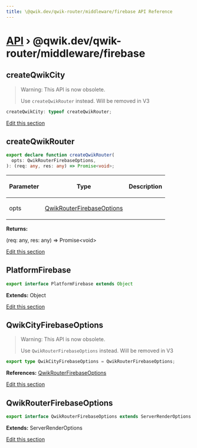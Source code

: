 ```yaml
---
title: \@qwik.dev/qwik-router/middleware/firebase API Reference
---
```


# [API](/api) &rsaquo; @qwik.dev/qwik-router/middleware/firebase

## createQwikCity

> Warning: This API is now obsolete.
>
> Use `createQwikRouter` instead. Will be removed in V3

```typescript
createQwikCity: typeof createQwikRouter;
```

[Edit this section](https://github.com/QwikDev/qwik/tree/main/packages/qwik-router/src/middleware/firebase/index.ts)

## createQwikRouter

```typescript
export declare function createQwikRouter(
  opts: QwikRouterFirebaseOptions,
): (req: any, res: any) => Promise<void>;
```

<table><thead><tr><th>

Parameter

</th><th>

Type

</th><th>

Description

</th></tr></thead>
<tbody><tr><td>

opts

</td><td>

[QwikRouterFirebaseOptions](#qwikrouterfirebaseoptions)

</td><td>

</td></tr>
</tbody></table>

**Returns:**

(req: any, res: any) =&gt; Promise&lt;void&gt;

[Edit this section](https://github.com/QwikDev/qwik/tree/main/packages/qwik-router/src/middleware/firebase/index.ts)

## PlatformFirebase

```typescript
export interface PlatformFirebase extends Object
```

**Extends:** Object

[Edit this section](https://github.com/QwikDev/qwik/tree/main/packages/qwik-router/src/middleware/firebase/index.ts)

## QwikCityFirebaseOptions

> Warning: This API is now obsolete.
>
> Use `QwikRouterFirebaseOptions` instead. Will be removed in V3

```typescript
export type QwikCityFirebaseOptions = QwikRouterFirebaseOptions;
```

**References:** [QwikRouterFirebaseOptions](#qwikrouterfirebaseoptions)

[Edit this section](https://github.com/QwikDev/qwik/tree/main/packages/qwik-router/src/middleware/firebase/index.ts)

## QwikRouterFirebaseOptions

```typescript
export interface QwikRouterFirebaseOptions extends ServerRenderOptions
```

**Extends:** ServerRenderOptions

[Edit this section](https://github.com/QwikDev/qwik/tree/main/packages/qwik-router/src/middleware/firebase/index.ts)
